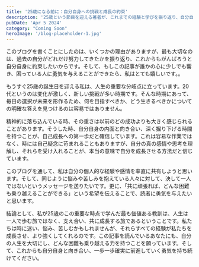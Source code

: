 ```yaml
---
title: '25歳になる前に：自分自身への挑戦と成長の約束'
description: '25歳という節目を迎える著者が、これまでの経験と学びを振り返り、自分自身への挑戦と成長の約束を綴る。人生における困難や悩みへの向き合い方、そしてそれを乗り越えるための勇気について語っています。'
pubDate: 'Apr 5 2024'
category: "Coming Soon"
heroImage: '/blog-placeholder-1.jpg'
---
```

<div class="jp" lang="jp">
このブログを書くことにしたのは、いくつかの理由がありますが、最も大切なのは、過去の自分がどれだけ努力してきたかを振り返り、これからもがんばろうと自分自身に約束したいからです。そして、もしこの記事が誰かの心に少しでも響き、困っている人に勇気を与えることができたら、私はとても嬉しいです。。

もうすぐ25歳の誕生日を迎える私は、人生の重要な分岐点に立っています。20代というのは変化が激しく、新しい挑戦が多い時期です。そんな時期にあって、毎日の選択が未来を形作るため、何を目指すべきか、どう生きるべきかについての明確な答えを見つけるのは容易ではありません。

精神的に落ち込んでいる時、その重さは以前のどの成功よりも大きく感じられることがあります。そうした時、自分自身の内面と向き合い、深く掘り下げる時間を持つことが、自己成長への第一歩だと確信しています。これは容易な作業ではなく、時には自己疑念に苛まれることもありますが、自分の真の感情や思考を理解し、それらを受け入れることが、本当の意味で自分を成長させる方法だと信じています。

このブログを通して、私は自分の個人的な経験や感情を率直に共有しようと思います。そして、同じように悩みや苦しみを抱えている人々に対して、決して一人ではないというメッセージを送りたいです。更に、「共に頑張れば、どんな困難も乗り越えることができる」という希望を伝えることで、読者に勇気を与えたいと思います。

結論として、私が25歳のこの重要な時点で学んだ最も価値ある教訓は、人生は一人で歩む旅ではなく、支え合い、共に成長する旅であるということです。私たちは時に迷い、悩み、苦しむかもしれませんが、それらすべての経験が私たちを成長させ、より強くしてくれるのです。この記事を読んでいるあなたにも、自分の人生を大切にし、どんな困難も乗り越える力を持つことを願っています。そして、これからも自分自身と向き合い、一歩一歩確実に前進していく勇気を持ち続けてください。
</div>